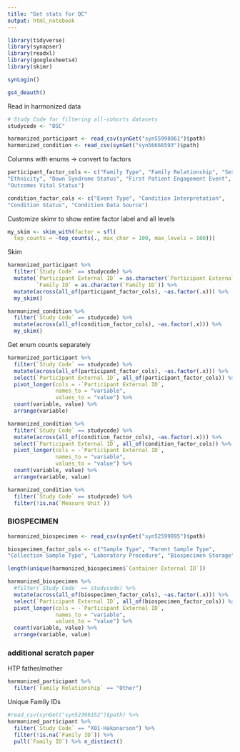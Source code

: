 ```yaml
---
title: "Get stats for QC"
output: html_notebook
---
```


```r
library(tidyverse)
library(synapser)
library(readxl)
library(googlesheets4)
library(skimr)

synLogin()

gs4_deauth()
```


Read in harmonized data
```r
# Study Code for filtering all-cohorts datasets
studycode <- "DSC" 

harmonized_participant <- read_csv(synGet("syn55998061")$path)
harmonized_condition <- read_csv(synGet("syn56666593")$path)
```

Columns with enums -> convert to factors
```r
participant_factor_cols <- c("Family Type", "Family Relationship", "Sex", "Race",
"Ethnicity", "Down Syndrome Status", "First Patient Engagement Event", 
"Outcomes Vital Status")

condition_factor_cols <- c("Event Type", "Condition Interpretation", 
"Condition Status", "Condition Data Source")
```

Customize skimr to show entire factor label and all levels
```r
my_skim <- skim_with(factor = sfl(
  top_counts = ~top_counts(., max_char = 100, max_levels = 100)))
```

Skim
```r
harmonized_participant %>%
  filter(`Study Code` == studycode) %>% 
  mutate(`Participant External ID` = as.character(`Participant External ID`),
         `Family ID` = as.character(`Family ID`)) %>% 
  mutate(across(all_of(participant_factor_cols), ~as.factor(.x))) %>% 
  my_skim()
```

```r
harmonized_condition %>% 
  filter(`Study Code` == studycode) %>% 
  mutate(across(all_of(condition_factor_cols), ~as.factor(.x))) %>% 
  my_skim()
```

Get enum counts separately

```r
harmonized_participant %>% 
  filter(`Study Code` == studycode) %>% 
  mutate(across(all_of(participant_factor_cols), ~as.factor(.x))) %>% 
  select(`Participant External ID`, all_of(participant_factor_cols)) %>% 
  pivot_longer(cols = -`Participant External ID`,
               names_to = "variable",
               values_to = "value") %>% 
  count(variable, value) %>% 
  arrange(variable)
```

```r
harmonized_condition %>% 
  filter(`Study Code` == studycode) %>% 
  mutate(across(all_of(condition_factor_cols), ~as.factor(.x))) %>% 
  select(`Participant External ID`, all_of(condition_factor_cols)) %>% 
  pivot_longer(cols = -`Participant External ID`,
               names_to = "variable",
               values_to = "value") %>% 
  count(variable, value) %>% 
  arrange(variable, value)
```

```r
harmonized_condition %>% 
  filter(`Study Code` == studycode) %>% 
  filter(!is.na(`Measure Unit`))
```

### BIOSPECIMEN

```r
harmonized_biospecimen <- read_csv(synGet("syn52599895")$path)

biospecimen_factor_cols <- c("Sample Type", "Parent Sample Type", 
"Collection Sample Type", "Laboratory Procedure", "Biospecimen Storage", "Sample Availability", "Container Availability")
```


```r
length(unique(harmonized_biospecimen$`Container External ID`))
```

```r
harmonized_biospecimen %>% 
  #filter(`Study Code` == studycode) %>% 
  mutate(across(all_of(biospecimen_factor_cols), ~as.factor(.x))) %>% 
  select(`Participant External ID`, all_of(biospecimen_factor_cols)) %>% 
  pivot_longer(cols = -`Participant External ID`,
               names_to = "variable",
               values_to = "value") %>% 
  count(variable, value) %>% 
  arrange(variable, value)
```


### additional scratch paper

HTP father/mother
```r
harmonized_participant %>% 
  filter(`Family Relationship` == "Other")

```

Unique Family IDs
```r
#read_csv(synGet("syn52399152")$path) %>% 
harmonized_participant %>% 
  filter(`Study Code` == "X01-Hakonarson") %>% 
  filter(!is.na(`Family ID`)) %>% 
  pull(`Family ID`) %>% n_distinct()
```


